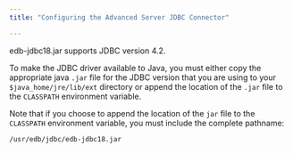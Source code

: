 ```yaml
---
title: "Configuring the Advanced Server JDBC Connector"

---
```


<div id="configuring_the_advanced_server_jdbc_connector" class="registered_link"></div>

edb-jdbc18.jar supports JDBC version 4.2.

To make the JDBC driver available to Java, you must either copy the appropriate java `.jar` file for the JDBC version that you are using to your `$java_home/jre/lib/ext` directory or append the location of the `.jar` file to the `CLASSPATH` environment variable.

Note that if you choose to append the location of the `jar` file to the `CLASSPATH` environment variable, you must include the complete pathname:

 `/usr/edb/jdbc/edb-jdbc18.jar`
